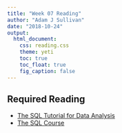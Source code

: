 ```yaml
---
title: "Week 07 Reading"
author: "Adam J Sullivan"
date: "2018-10-24"
output: 
  html_document: 
    css: reading.css
    theme: yeti
    toc: true
    toc_float: true
    fig_caption: false
---
```



## Required Reading

- [The SQL Tutorial for Data Analysis](https://community.modeanalytics.com/sql/tutorial/introduction-to-sql/)
- [The SQL Course](http://www.sqlcourse.com/)

